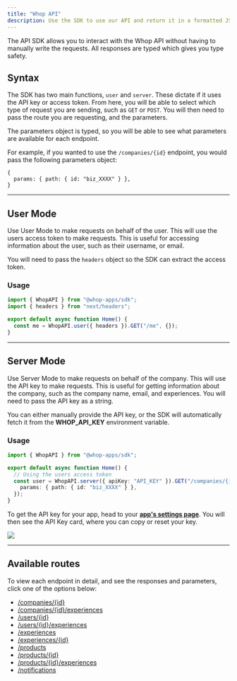 ```yaml
---
title: "Whop API"
description: Use the SDK to use our API and return it in a formatted JSON response
---
```


The API SDK allows you to interact with the Whop API without having to manually write the requests. All responses are typed which gives you type safety.

## Syntax

The SDK has two main functions, `user` and `server`. These dictate if it uses the API key or access token. From here, you will be able to select which type of request you are sending, such as `GET` or `POST`. You will then need to pass the route you are requesting, and the parameters.

The parameters object is typed, so you will be able to see what parameters are available for each endpoint.

For example, if you wanted to use the `/companies/{id}` endpoint, you would pass the following parameters object:

```
{
  params: { path: { id: "biz_XXXX" } },
}
```

---

## User Mode

Use User Mode to make requests on behalf of the user. This will use the users access token to make requests. This is useful for accessing information about the user, such as their username, or email.

You will need to pass the `headers` object so the SDK can extract the access token.

### Usage

```typescript
import { WhopAPI } from "@whop-apps/sdk";
import { headers } from "next/headers";

export default async function Home() {
  const me = WhopAPI.user({ headers }).GET("/me", {});
}
```

---

## Server Mode

Use Server Mode to make requests on behalf of the company. This will use the API key to make requests. This is useful for getting information about the company, such as the company name, email, and experiences. You will need to pass the API key as a string.

You can either manually provide the API key, or the SDK will automatically fetch it from the **WHOP_API_KEY** environment variable.

### Usage

```typescript
import { WhopAPI } from "@whop-apps/sdk";

export default async function Home() {
  // Using the users access token
  const user = WhopAPI.server({ apiKey: "API_KEY" }).GET("/companies/{id}", {
    params: { path: { id: "biz_XXXX" } },
  });
}
```

<Accordion title="How to get your API Key">

To get the API key for your app, head to your [**app's settings page**](https://dash.whop.com/settings/developer). You will then see the API Key card, where you can copy or reset your key.

<Frame>
  <img src="https://imgur.com/q23TKtQ.png" />
</Frame>

</Accordion>

---

## Available routes

To view each endpoint in detail, and see the responses and parameters, click one of the options below:

- [/companies/\{id\}](/apps/api/companies/retrieve)
- [/companies/\{id\}/experiences](/apps/api/companies/company-experiences)
- [/users/\{id\}](/apps/api/users/retrieve)
- [/users/\{id\}/experiences](/apps/api/users/get-experiences)
- [/experiences](/apps/api/experiences/list)
- [/experiences/\{id\}](/apps/api/experiences/retrieve)
- [/products](/apps/api/products/list)
- [/products/\{id\}](/apps/api/products/retrieve)
- [/products/\{id\}/experiences](/apps/api/products/retrieve-experiences)
- [/notifications](/apps/api/notifications/send)
